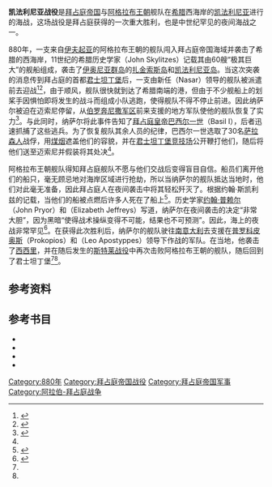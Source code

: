{{Infobox military conflict
| conflict    = 凯法利尼亚战役
| image       = Byzantine-Arab naval struggle-zh.svg
| caption     = 7-11世纪期间，阿拉伯－拜占庭舰队在地中海发生的战役
| partof      = [[阿拉伯－拜占庭战争|阿拉伯－拜占庭战争]]
| date        = 880年
| place       = [[希腊|希腊]]，[[凯法利尼亚|凯法利尼亚]]
| result      = [[拜占庭帝国|拜占庭帝国]]获得胜利
| combatant1  = [[拜占庭帝国|拜占庭帝国]]
| combatant2  = [[阿格拉布王朝|阿格拉布王朝]]
| commander1  = {{link-en|纳萨尔 (拜占庭帝国)|Nasar|纳萨尔}}
| commander2  = 未知
| strength1   = 未知，帝国舰队的船只<br>[[伯罗奔尼撒军区|伯罗奔尼撒军区]]的部队
| strength2   = 60艘“极其巨大”的舰船
| casualties1 = 未知
| casualties2 = 死伤严重
| campaignbox = {{Campaignbox Arab–Byzantine Wars}}
}}
'''凯法利尼亚战役'''是[[拜占庭帝国|拜占庭帝国]]与[[阿格拉布王朝|阿格拉布王朝]]舰队在[[希腊|希腊]]西海岸的[[凯法利尼亚|凯法利尼亚]]进行的海战，这场战役是拜占庭获得的一次重大胜利，也是中世纪罕见的夜间海战之一。

880年，一支来自[[伊夫起亚|伊夫起亚]]的阿格拉布王朝的舰队闯入拜占庭帝国海域并袭击了希腊的西海岸，11世纪的希腊历史学家{{link-en|约翰·斯凯利兹|John Skylitzes}}（John Skylitzes）记载其由60艘“极其巨大”的舰船组成，袭击了[[伊奥尼亚群岛|伊奥尼亚群岛]]的[[扎金索斯岛|扎金索斯岛]]和[[凯法利尼亚岛|凯法利尼亚岛]]。当这次突袭的消息传到拜占庭的首都[[君士坦丁堡|君士坦丁堡]]后，一支由新任{{link-en|舰队司令 (拜占庭帝国)|Droungarios of the Fleet|帝国舰队司令}}{{link-en|纳萨尔 (拜占庭帝国)|Nasar|纳萨尔}}（Nasar）领导的舰队被派遣前去迎战<ref name="Ralph-Johannes Lilie">{{harvp|Ralph-Johannes Lilie|Claudia Ludwig|Thomas Pratsch|Beate Zielke|2013|loc=Nasar (#25490)}}</ref><ref name="John Wortley">{{harvp|John Wortley|2010|p=149}}</ref>，由于顺风，舰队很快就到达了希腊南端的{{link-en|迈索尼|Methoni, Messenia}}港，但由于不少舰船上的划桨手因惧怕即将发生的战斗而组成小队逃跑，使得舰队不得不停止前进。因此纳萨尔被迫在迈索尼停留，从[[伯罗奔尼撒军区|伯罗奔尼撒军区]]前来支援的地方军队使他的舰队恢复了实力<ref>{{harvp|John Wortley|2010|pp=149-150}}</ref>。与此同时，纳萨尔将此事件告知了[[拜占庭皇帝|拜占庭皇帝]][[巴西尔一世|巴西尔一世]]（Basil I），后者迅速抓捕了这些逃兵。为了恢复舰队其余人员的纪律，巴西尔一世选取了30名[[萨拉森人|萨拉森人]]战俘，用[[煤烟|煤烟]]遮盖他们的容貌，并在[[君士坦丁堡竞技场|君士坦丁堡竞技场]]公开鞭打他们，随后将他们送至迈索尼并假装将其处决<ref name="John Wortley"/>。

阿格拉布王朝舰队得知拜占庭舰队不愿与他们交战后变得盲目自信。船员们离开他们的船只，毫无顾忌地对海岸区域进行抢劫，所以当纳萨尔的舰队抵达当地时，他们对此毫无准备，因此拜占庭人在夜间袭击中将其轻松歼灭了。根据约翰·斯凯利兹的记载，当他们的船被点燃后许多人死在了船上<ref name="John Wortley2">{{harvp|John Wortley|2010|p=150}}</ref>。历史学家[[约翰·普赖尔|约翰·普赖尔]]（John Pryor）和{{link-en|伊丽莎白·杰弗里斯|Elizabeth Jeffreys}}（Elizabeth Jeffreys）写道，纳萨尔在夜间袭击的决定“非常大胆”，因为黑暗“使得战术操纵变得不可能，结果也不可预测”。因此，海上的夜战非常罕见<ref>{{harvp|John H. Pryor|Elizabeth M. Jeffreys|2006|p=66}}</ref>。在获得此次胜利后，纳萨尔的舰队驶往[[南意大利|南意大利]]去支援在[[普罗科皮奥斯_(拜占庭将军)|普罗科皮奥斯]]（Prokopios）和{{link-en|利奥·阿波斯提佩斯|Leo Apostyppes}}（Leo Apostyppes）领导下作战的军队。在当地，他袭击了[[西西里|西西里]]，并在随后发生的[[斯特莱战役|斯特莱战役]]中再次击败阿格拉布王朝的舰队，随后回到了君士坦丁堡<ref name="Ralph-Johannes Lilie"/><ref name="John Wortley2"/>。

== 参考资料 ==
{{reflist|3}}

== 参考书目 ==
*{{cite book |author=Ekkehard Eickhoff |title=Seekrieg und Seepolitik zwischen Islam und Abendland: das Mittelmeer unter byzantinischer und arabischer Hegemonie (650-1040) |year=1966 |publisher=[[德格鲁伊特|De Gruyter]] |language=de |ref=harv}}
*{{cite book |author1=Ralph-Johannes Lilie |author2=Claudia Ludwig |author3=Thomas Pratsch |author4=Beate Zielke |title=Prosopographie der mittelbyzantinischen Zeit Online. Berlin-Brandenburgische Akademie der Wissenschaften. Nach Vorarbeiten F. Winkelmanns erstellt |year=2013 |publisher=[[德格鲁伊特|De Gruyter]] |location=[[柏林|Berlin]] & [[波士顿|Boston]] |language=de |ref=harv}}
*{{cite book |author1=John H. Pryor |author2=Elizabeth M. Jeffreys |title=The Age of the ΔΡΟΜΩΝ: The Byzantine Navy ca. 500–1204 |url=https://books.google.com/books?id=OJPfAAAAMAAJ |year=2006 |location=[[莱顿|Leiden]] & [[波士顿|Boston]] |publisher={{link-en|Brill Publishers}} |language=en |isbn=9789004151970 |ref=harv |access-date=2020-09-10 |archive-date=2020-08-03 |archive-url=https://web.archive.org/web/20200803105556/https://books.google.com/books?id=OJPfAAAAMAAJ |dead-url=no }}
*{{cite book |editor=John Wortley |title=John Skylitzes: A Synopsis of Byzantine History, 811-1057 |url=https://books.google.com/books?id=vGE8Xq832A0C |year=2010 |location=[[剑桥|Cambridge]] |publisher=[[剑桥大学出版社|Cambridge University Press]] |language=en |isbn=9780521767057 |ref=harv |access-date=2019-01-25 |archive-date=2019-12-19 |archive-url=https://web.archive.org/web/20191219060037/https://books.google.com/books?id=vGE8Xq832A0C |dead-url=no }}

[[Category:880年|Category:880年]]
[[Category:拜占庭帝国战役|Category:拜占庭帝国战役]]
[[Category:拜占庭帝国军事|Category:拜占庭帝国军事]]
[[Category:阿拉伯-拜占庭战争|Category:阿拉伯-拜占庭战争]]